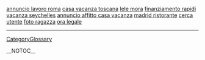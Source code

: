 <a href= http://annuncio-lavoro-roma.host24h.info >annuncio lavoro roma</a>   <a href= http://casa-vacanza-toscana.hostzz.info >casa vacanza toscana</a>   <a href= http://lele-mora.freehostss.info >lele mora</a>   <a href= http://finanziamento-rapidi.hostzz.info >finanziamento rapidi</a>   <a href= http://vacanza-seychelles.freehostss.info >vacanza seychelles</a>   <a href= http://annuncio-affitto-casa-vacanza.freespase.info >annuncio affitto casa vacanza</a>   <a href= http://madrid-ristorante.host24h.info >madrid ristorante</a>   <a href= http://cerca-utente.freehostss.info >cerca utente</a>   <a href= http://foto-ragazza.host24h.info >foto ragazza</a>   <a href= http://ora-legale.freespase.info >ora legale</a>
----
[[CategoryGlossary]]

__NOTOC__